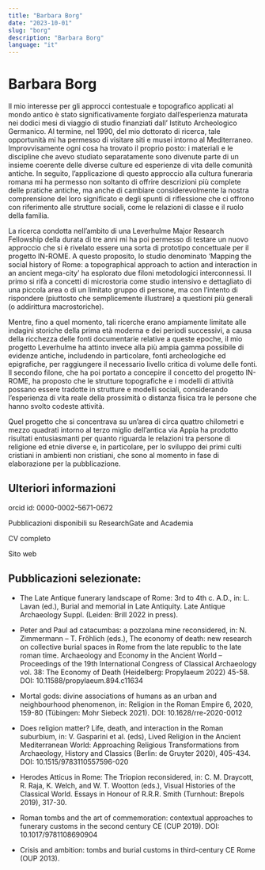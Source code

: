 ```yaml
---
title: "Barbara Borg"
date: "2023-10-01"
slug: "borg"
description: "Barbara Borg"
language: "it"
---
```


# Barbara Borg

Il mio interesse per gli approcci contestuale e topografico applicati al mondo antico è stato significativamente forgiato dall’esperienza maturata nei dodici mesi di viaggio di studio finanziati dall’ Istituto Archeologico Germanico. Al termine, nel 1990, del mio dottorato di ricerca, tale opportunità mi ha permesso di visitare siti e musei intorno al Mediterraneo. Improvvisamente ogni cosa ha trovato il proprio posto: i materiali e le discipline che avevo studiato separatamente sono divenute parte di un insieme coerente delle diverse culture ed esperienze di vita delle comunità antiche. In seguito, l’applicazione di questo approccio alla cultura funeraria romana mi ha permesso non soltanto di offrire descrizioni più complete delle pratiche antiche, ma anche di cambiare considerevolmente la nostra comprensione del loro significato e degli spunti di riflessione che ci offrono con riferimento alle strutture sociali, come le relazioni di classe e il ruolo della familia.

La ricerca condotta nell’ambito di una Leverhulme Major Research Fellowship della durata di tre anni mi ha poi permesso di testare un nuovo approccio che si è rivelato essere una sorta di prototipo concettuale per il progetto IN-ROME. A questo proposito, lo studio denominato ‘Mapping the social history of Rome: a topographical approach to action and interaction in an ancient mega-city’ ha esplorato due filoni metodologici interconnessi. Il primo si rifà a concetti di microstoria come studio intensivo e dettagliato di una piccola area o di un limitato gruppo di persone, ma con l’intento di rispondere (piuttosto che semplicemente illustrare) a questioni più generali (o addirittura macrostoriche).

Mentre, fino a quel momento, tali ricerche erano ampiamente limitate alle indagini storiche della prima età moderna e dei periodi successivi, a causa della ricchezza delle fonti documentarie relative a queste epoche, il mio progetto Leverhulme ha attinto invece alla più ampia gamma possibile di evidenze antiche, includendo in particolare, fonti archeologiche ed epigrafiche, per raggiungere il necessario livello critica di volume delle fonti. Il secondo filone, che ha poi portato a concepire il concetto del progetto IN-ROME, ha proposto che le strutture topografiche e i modelli di attività possano essere tradotte in strutture e modelli sociali, considerando l’esperienza di vita reale della prossimità o distanza fisica tra le persone che hanno svolto codeste attività.

Quel progetto che si concentrava su un’area di circa quattro chilometri e mezzo quadrati intorno al terzo miglio dell’antica via Appia ha prodotto risultati entusiasmanti per quanto riguarda le relazioni tra persone di religione ed etnie diverse e, in particolare, per lo sviluppo dei primi culti cristiani in ambienti non cristiani, che sono al momento in fase di elaborazione per la pubblicazione.

## Ulteriori informazioni

orcid id: 0000-0002-5671-0672

Pubblicazioni disponibili su ResearchGate and Academia

CV completo

Sito web

## Pubblicazioni selezionate:

- The Late Antique funerary landscape of Rome: 3rd to 4th c. A.D., in: L. Lavan (ed.), Burial and memorial in Late Antiquity. Late Antique Archaeology Suppl. (Leiden: Brill 2022 in press).

- Peter and Paul ad catacumbas: a pozzolana mine reconsidered, in: N. Zimmermann – T. Fröhlich (eds.), The economy of death: new research on collective burial spaces in Rome from the late republic to the late roman time. Archaeology and Economy in the Ancient World – Proceedings of the 19th International Congress of Classical Archaeology vol. 38: The Economy of Death (Heidelberg: Propylaeum 2022) 45-58. DOI: 10.11588/propylaeum.894.c11634

- Mortal gods: divine associations of humans as an urban and neighbourhood phenomenon, in: Religion in the Roman Empire 6, 2020, 159-80 (Tübingen: Mohr Siebeck 2021). DOI: 10.1628/rre-2020-0012

- Does religion matter? Life, death, and interaction in the Roman suburbium, in: V. Gasparini et al. (eds), Lived Religion in the Ancient Mediterranean World: Approaching Religious Transformations from Archaeology, History and Classics (Berlin: de Gruyter 2020), 405-434. DOI: 10.1515/9783110557596-020

- Herodes Atticus in Rome: The Triopion reconsidered, in: C. M. Draycott, R. Raja, K. Welch, and W. T. Wootton (eds.), Visual Histories of the Classical World. Essays in Honour of R.R.R. Smith (Turnhout: Brepols 2019), 317-30.

- Roman tombs and the art of commemoration: contextual approaches to funerary customs in the second century CE (CUP 2019). DOI: 10.1017/9781108690904

- Crisis and ambition: tombs and burial customs in third-century CE Rome (OUP 2013).
